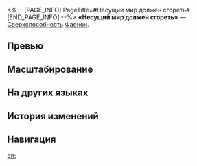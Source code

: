 <%-- [PAGE_INFO]
PageTitle=#Несущий мир должен сгореть#
[END_PAGE_INFO] --%>
{{Навык Инфобокс
|Название         = Несущий мир должен сгореть
|Изображение      = Навык Несущий мир должен сгореть.png
|Персонаж         = Фаенон
|Тип              = Сверхспособность
|Тэг              = Групповая атака
|УронСтойк        = 20
|ЭнергияГен       = 
|Энергия          = 12
|Длительность     = 
|Описание         = Превращается в Каослану и создаёт {{Доп эффект|территорию}} Разрушительный Сталесклеп на время действия этого состояния. Находящиеся в этой {{Доп эффект|территории}} остальные члены отряда {{Доп эффект|покидают поле боя}} и становятся неспособны действовать, а все противники получают физическую уязвимость на всё время её действия.<br />Каослана не может войти в свой ход, но он имеет 8 <u>доп. ходов Каосланы</u> с фиксированной скоростью, равной 60% от базовой скорости Каосланы. В начале последнего <u>доп. хода Каосланы</u> немедленно выполняет последний удар, который наносит физический урон сверхспособности, равный {{Цвет|Выделенный|480%—1&nbsp;056%}} от силы атаки Каосланы. Этот урон распределяется поровну между всеми противниками.
|Свойство1        = 
|Масштабирование1 = 
}}
'''«Несущий мир должен сгореть»''' — [[Сверхспособность]] [[Фаенон]].

==Превью==
{{Превью
|Файл = Несущий мир должен сгореть Превью
}}

==Масштабирование==
{{Масштабирование навыка|тип=Сверхспособность
|480%;528%;576%;624%;672%;720%;780%;840%;900%;960%;1008%;1056%;1104%;1152%;1200%
}}

==На других языках==
{{На других языках
|en   = He Who Bears the World Must Burn
|zhs  = 永劫燔世，其将背负
|zht  = 永劫燔世，其將背負
|ja   = {{Rubi|永劫|えいごう}}の{{Rubi|焼世|しょうせい}}、{{Rubi|背負|せお}}うべき{{Rubi|未来|みらい}}
|ko   = 영원히 타오르는 세상, 그가 짊어지리라
|es   = Que arda quien carga con el mundo
|fr   = Qui portera le monde brûlera
|ru   = Несущий мир должен сгореть
|th   = He Who Bears the World Must Burn
|vi   = Vĩnh Kiếp Thiêu Thế, Một Mình Gánh Mang
|de   = Wer die Welt trägt, muss brennen
|id   = He Who Bears the World Must Burn
|pt   = Aquele que Carrega o Mundo Deve Arder
}}

==История изменений==
{{История изменений|3.5}}

==Навигация==
{{Навык Навбокс|Фаенон}}

[[en:]]